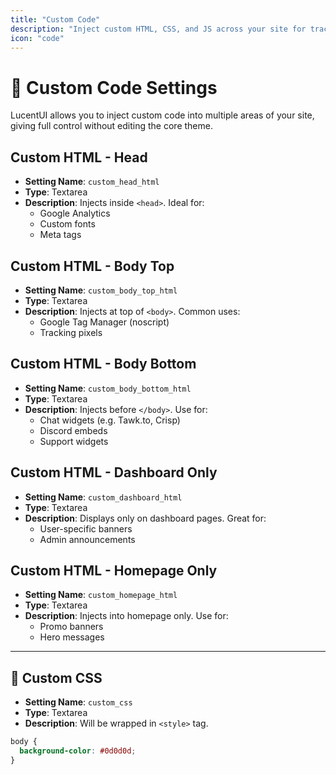```yaml
---
title: "Custom Code"
description: "Inject custom HTML, CSS, and JS across your site for tracking, widgets, and customizations."
icon: "code"
---
```


# 🧩 Custom Code Settings

LucentUI allows you to inject custom code into multiple areas of your site, giving full control without editing the core theme.

## Custom HTML - Head

- **Setting Name**: `custom_head_html`
- **Type**: Textarea  
- **Description**: Injects inside `<head>`. Ideal for:
  - Google Analytics
  - Custom fonts
  - Meta tags

## Custom HTML - Body Top

- **Setting Name**: `custom_body_top_html`
- **Type**: Textarea  
- **Description**: Injects at top of `<body>`. Common uses:
  - Google Tag Manager (noscript)
  - Tracking pixels

## Custom HTML - Body Bottom

- **Setting Name**: `custom_body_bottom_html`
- **Type**: Textarea  
- **Description**: Injects before `</body>`. Use for:
  - Chat widgets (e.g. Tawk.to, Crisp)
  - Discord embeds
  - Support widgets

## Custom HTML - Dashboard Only

- **Setting Name**: `custom_dashboard_html`
- **Type**: Textarea  
- **Description**: Displays only on dashboard pages. Great for:
  - User-specific banners
  - Admin announcements

## Custom HTML - Homepage Only

- **Setting Name**: `custom_homepage_html`
- **Type**: Textarea  
- **Description**: Injects into homepage only. Use for:
  - Promo banners
  - Hero messages

---

## 🎨 Custom CSS

- **Setting Name**: `custom_css`
- **Type**: Textarea  
- **Description**: Will be wrapped in `<style>` tag.

```css
body {
  background-color: #0d0d0d;
}
